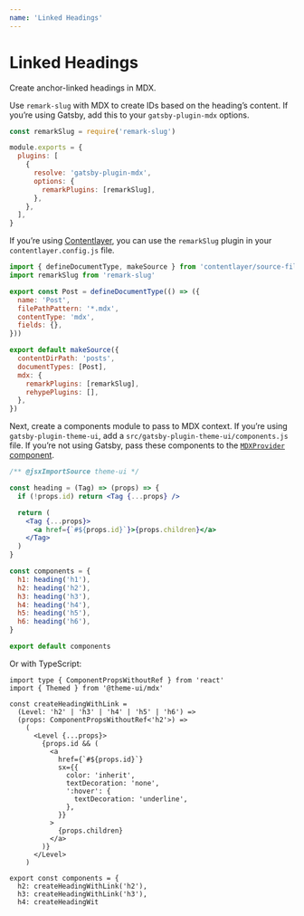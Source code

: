 ```yaml
---
name: 'Linked Headings'
---
```


# Linked Headings

Create anchor-linked headings in MDX.

Use `remark-slug` with MDX to create IDs based on the heading’s content. If
you’re using Gatsby, add this to your `gatsby-plugin-mdx` options.

```js filename=gatsby-config.js
const remarkSlug = require('remark-slug')

module.exports = {
  plugins: [
    {
      resolve: 'gatsby-plugin-mdx',
      options: {
        remarkPlugins: [remarkSlug],
      },
    },
  ],
}
```

If you’re using [Contentlayer](https://contentlayer.io), you can use the
`remarkSlug` plugin in your `contentlayer.config.js` file.

```js filename=contentlayer.config.js
import { defineDocumentType, makeSource } from 'contentlayer/source-files'
import remarkSlug from 'remark-slug'

export const Post = defineDocumentType(() => ({
  name: 'Post',
  filePathPattern: '*.mdx',
  contentType: 'mdx',
  fields: {},
}))

export default makeSource({
  contentDirPath: 'posts',
  documentTypes: [Post],
  mdx: {
    remarkPlugins: [remarkSlug],
    rehypePlugins: [],
  },
})
```

Next, create a components module to pass to MDX context. If you’re using
`gatsby-plugin-theme-ui`, add a `src/gatsby-plugin-theme-ui/components.js` file.
If you’re not using Gatsby, pass these components to the
[`MDXProvider` component](https://mdxjs.com/packages/react/#use).

```jsx filename=src/gatsby-plugin-theme-ui/components.js
/** @jsxImportSource theme-ui */

const heading = (Tag) => (props) => {
  if (!props.id) return <Tag {...props} />

  return (
    <Tag {...props}>
      <a href={`#${props.id}`}>{props.children}</a>
    </Tag>
  )
}

const components = {
  h1: heading('h1'),
  h2: heading('h2'),
  h3: heading('h3'),
  h4: heading('h4'),
  h5: heading('h5'),
  h6: heading('h6'),
}

export default components
```

Or with TypeScript:

```tsx filename=components.tsx
import type { ComponentPropsWithoutRef } from 'react'
import { Themed } from '@theme-ui/mdx'

const createHeadingWithLink =
  (Level: 'h2' | 'h3' | 'h4' | 'h5' | 'h6') =>
  (props: ComponentPropsWithoutRef<'h2'>) =>
    (
      <Level {...props}>
        {props.id && (
          <a
            href={`#${props.id}`}
            sx={{
              color: 'inherit',
              textDecoration: 'none',
              ':hover': {
                textDecoration: 'underline',
              },
            }}
          >
            {props.children}
          </a>
        )}
      </Level>
    )

export const components = {
  h2: createHeadingWithLink('h2'),
  h3: createHeadingWithLink('h3'),
  h4: createHeadingWit